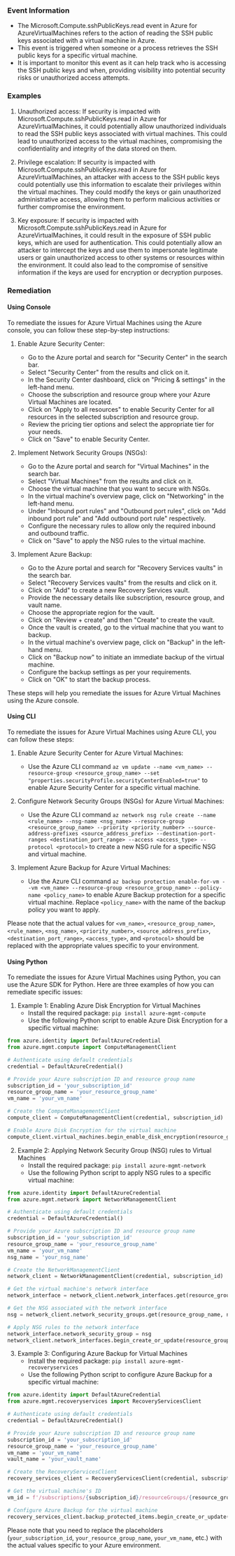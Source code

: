 
### Event Information

- The Microsoft.Compute.sshPublicKeys.read event in Azure for AzureVirtualMachines refers to the action of reading the SSH public keys associated with a virtual machine in Azure.
- This event is triggered when someone or a process retrieves the SSH public keys for a specific virtual machine.
- It is important to monitor this event as it can help track who is accessing the SSH public keys and when, providing visibility into potential security risks or unauthorized access attempts.


### Examples

1. Unauthorized access: If security is impacted with Microsoft.Compute.sshPublicKeys.read in Azure for AzureVirtualMachines, it could potentially allow unauthorized individuals to read the SSH public keys associated with virtual machines. This could lead to unauthorized access to the virtual machines, compromising the confidentiality and integrity of the data stored on them.

2. Privilege escalation: If security is impacted with Microsoft.Compute.sshPublicKeys.read in Azure for AzureVirtualMachines, an attacker with access to the SSH public keys could potentially use this information to escalate their privileges within the virtual machines. They could modify the keys or gain unauthorized administrative access, allowing them to perform malicious activities or further compromise the environment.

3. Key exposure: If security is impacted with Microsoft.Compute.sshPublicKeys.read in Azure for AzureVirtualMachines, it could result in the exposure of SSH public keys, which are used for authentication. This could potentially allow an attacker to intercept the keys and use them to impersonate legitimate users or gain unauthorized access to other systems or resources within the environment. It could also lead to the compromise of sensitive information if the keys are used for encryption or decryption purposes.

### Remediation

#### Using Console

To remediate the issues for Azure Virtual Machines using the Azure console, you can follow these step-by-step instructions:

1. Enable Azure Security Center:
   - Go to the Azure portal and search for "Security Center" in the search bar.
   - Select "Security Center" from the results and click on it.
   - In the Security Center dashboard, click on "Pricing & settings" in the left-hand menu.
   - Choose the subscription and resource group where your Azure Virtual Machines are located.
   - Click on "Apply to all resources" to enable Security Center for all resources in the selected subscription and resource group.
   - Review the pricing tier options and select the appropriate tier for your needs.
   - Click on "Save" to enable Security Center.

2. Implement Network Security Groups (NSGs):
   - Go to the Azure portal and search for "Virtual Machines" in the search bar.
   - Select "Virtual Machines" from the results and click on it.
   - Choose the virtual machine that you want to secure with NSGs.
   - In the virtual machine's overview page, click on "Networking" in the left-hand menu.
   - Under "Inbound port rules" and "Outbound port rules", click on "Add inbound port rule" and "Add outbound port rule" respectively.
   - Configure the necessary rules to allow only the required inbound and outbound traffic.
   - Click on "Save" to apply the NSG rules to the virtual machine.

3. Implement Azure Backup:
   - Go to the Azure portal and search for "Recovery Services vaults" in the search bar.
   - Select "Recovery Services vaults" from the results and click on it.
   - Click on "Add" to create a new Recovery Services vault.
   - Provide the necessary details like subscription, resource group, and vault name.
   - Choose the appropriate region for the vault.
   - Click on "Review + create" and then "Create" to create the vault.
   - Once the vault is created, go to the virtual machine that you want to backup.
   - In the virtual machine's overview page, click on "Backup" in the left-hand menu.
   - Click on "Backup now" to initiate an immediate backup of the virtual machine.
   - Configure the backup settings as per your requirements.
   - Click on "OK" to start the backup process.

These steps will help you remediate the issues for Azure Virtual Machines using the Azure console.

#### Using CLI

To remediate the issues for Azure Virtual Machines using Azure CLI, you can follow these steps:

1. Enable Azure Security Center for Azure Virtual Machines:
   - Use the Azure CLI command `az vm update --name <vm_name> --resource-group <resource_group_name> --set "properties.securityProfile.securityCenterEnabled=true"` to enable Azure Security Center for a specific virtual machine.

2. Configure Network Security Groups (NSGs) for Azure Virtual Machines:
   - Use the Azure CLI command `az network nsg rule create --name <rule_name> --nsg-name <nsg_name> --resource-group <resource_group_name> --priority <priority_number> --source-address-prefixes <source_address_prefix> --destination-port-ranges <destination_port_range> --access <access_type> --protocol <protocol>` to create a new NSG rule for a specific NSG and virtual machine.

3. Implement Azure Backup for Azure Virtual Machines:
   - Use the Azure CLI command `az backup protection enable-for-vm --vm <vm_name> --resource-group <resource_group_name> --policy-name <policy_name>` to enable Azure Backup protection for a specific virtual machine. Replace `<policy_name>` with the name of the backup policy you want to apply.

Please note that the actual values for `<vm_name>`, `<resource_group_name>`, `<rule_name>`, `<nsg_name>`, `<priority_number>`, `<source_address_prefix>`, `<destination_port_range>`, `<access_type>`, and `<protocol>` should be replaced with the appropriate values specific to your environment.

#### Using Python

To remediate the issues for Azure Virtual Machines using Python, you can use the Azure SDK for Python. Here are three examples of how you can remediate specific issues:

1. Example 1: Enabling Azure Disk Encryption for Virtual Machines
   - Install the required package: `pip install azure-mgmt-compute`
   - Use the following Python script to enable Azure Disk Encryption for a specific virtual machine:

```python
from azure.identity import DefaultAzureCredential
from azure.mgmt.compute import ComputeManagementClient

# Authenticate using default credentials
credential = DefaultAzureCredential()

# Provide your Azure subscription ID and resource group name
subscription_id = 'your_subscription_id'
resource_group_name = 'your_resource_group_name'
vm_name = 'your_vm_name'

# Create the ComputeManagementClient
compute_client = ComputeManagementClient(credential, subscription_id)

# Enable Azure Disk Encryption for the virtual machine
compute_client.virtual_machines.begin_enable_disk_encryption(resource_group_name, vm_name)
```

2. Example 2: Applying Network Security Group (NSG) rules to Virtual Machines
   - Install the required package: `pip install azure-mgmt-network`
   - Use the following Python script to apply NSG rules to a specific virtual machine:

```python
from azure.identity import DefaultAzureCredential
from azure.mgmt.network import NetworkManagementClient

# Authenticate using default credentials
credential = DefaultAzureCredential()

# Provide your Azure subscription ID and resource group name
subscription_id = 'your_subscription_id'
resource_group_name = 'your_resource_group_name'
vm_name = 'your_vm_name'
nsg_name = 'your_nsg_name'

# Create the NetworkManagementClient
network_client = NetworkManagementClient(credential, subscription_id)

# Get the virtual machine's network interface
network_interface = network_client.network_interfaces.get(resource_group_name, vm_name)

# Get the NSG associated with the network interface
nsg = network_client.network_security_groups.get(resource_group_name, nsg_name)

# Apply NSG rules to the network interface
network_interface.network_security_group = nsg
network_client.network_interfaces.begin_create_or_update(resource_group_name, vm_name, network_interface)
```

3. Example 3: Configuring Azure Backup for Virtual Machines
   - Install the required package: `pip install azure-mgmt-recoveryservices`
   - Use the following Python script to configure Azure Backup for a specific virtual machine:

```python
from azure.identity import DefaultAzureCredential
from azure.mgmt.recoveryservices import RecoveryServicesClient

# Authenticate using default credentials
credential = DefaultAzureCredential()

# Provide your Azure subscription ID and resource group name
subscription_id = 'your_subscription_id'
resource_group_name = 'your_resource_group_name'
vm_name = 'your_vm_name'
vault_name = 'your_vault_name'

# Create the RecoveryServicesClient
recovery_services_client = RecoveryServicesClient(credential, subscription_id)

# Get the virtual machine's ID
vm_id = f'/subscriptions/{subscription_id}/resourceGroups/{resource_group_name}/providers/Microsoft.Compute/virtualMachines/{vm_name}'

# Configure Azure Backup for the virtual machine
recovery_services_client.backup_protected_items.begin_create_or_update(resource_group_name, vault_name, vm_id)
```

Please note that you need to replace the placeholders (`your_subscription_id`, `your_resource_group_name`, `your_vm_name`, etc.) with the actual values specific to your Azure environment.

